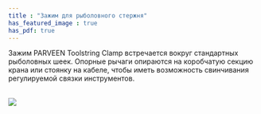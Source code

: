 ```yaml
---
title : "Зажим для рыболовного стержня"
has_featured_image : true
has_pdf: true
---
```


Зажим PARVEEN Toolstring Clamp встречается вокруг стандартных рыболовных шеек. Опорные рычаги опираются на коробчатую секцию крана или стоянку на кабеле, чтобы иметь возможность свинчивания регулируемой связки инструментов.

<br />
<Image src={image} />